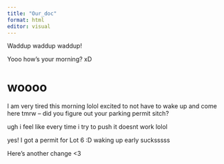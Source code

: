 ```yaml
---
title: "Our_doc"
format: html
editor: visual
---
```


Waddup waddup waddup!

Yooo how's your morning? xD

# woooo

I am very tired this morning lolol excited to not have to wake up and come here tmrw -- did you figure out your parking permit sitch?

ugh i feel like every time i try to push it doesnt work lolol

yes! I got a permit for Lot 6 :D waking up early sucksssss

Here's another change \<3
